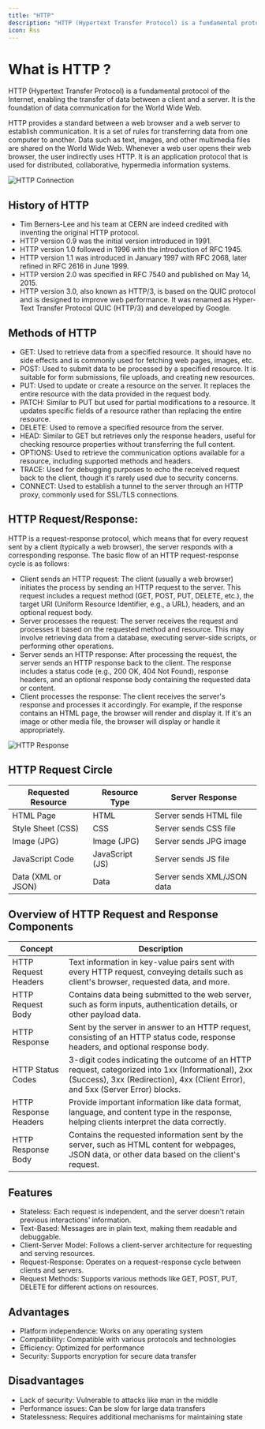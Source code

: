 ```yaml
---
title: "HTTP"
description: "HTTP (Hypertext Transfer Protocol) is a fundamental protocol of the Internet, enabling the transfer of data between a client and a server. It is the foundation ..."
icon: Rss
---
```


# What is HTTP ?

HTTP (Hypertext Transfer Protocol) is a fundamental protocol of the Internet, enabling the transfer of data between a client and a server. It is the foundation of data communication for the World Wide Web.

HTTP provides a standard between a web browser and a web server to establish communication. It is a set of rules for transferring data from one computer to another. Data such as text, images, and other multimedia files are shared on the World Wide Web. Whenever a web user opens their web browser, the user indirectly uses HTTP. It is an application protocol that is used for distributed, collaborative, hypermedia information systems. 

<img className="max-w-xl w-full rounded-xl mx-auto" src="/images/screenshot-2023-05-29-102548.webp" alt="HTTP Connection" />

## History of HTTP

- Tim Berners-Lee and his team at CERN are indeed credited with inventing the original HTTP protocol.
- HTTP version 0.9 was the initial version introduced in 1991.
- HTTP version 1.0 followed in 1996 with the introduction of RFC 1945.
- HTTP version 1.1 was introduced in January 1997 with RFC 2068, later refined in RFC 2616 in June 1999.
- HTTP version 2.0 was specified in RFC 7540 and published on May 14, 2015.
- HTTP version 3.0, also known as HTTP/3, is based on the QUIC protocol and is designed to improve web performance. It was renamed as Hyper-Text Transfer Protocol QUIC (HTTP/3) and developed by Google.

##  Methods of HTTP

- GET: Used to retrieve data from a specified resource. It should have no side effects and is commonly used for fetching web pages, images, etc.
- POST: Used to submit data to be processed by a specified resource. It is suitable for form submissions, file uploads, and creating new resources.
- PUT: Used to update or create a resource on the server. It replaces the entire resource with the data provided in the request body.
- PATCH: Similar to PUT but used for partial modifications to a resource. It updates specific fields of a resource rather than replacing the entire resource.
- DELETE: Used to remove a specified resource from the server.
- HEAD: Similar to GET but retrieves only the response headers, useful for checking resource properties without transferring the full content.
- OPTIONS: Used to retrieve the communication options available for a resource, including supported methods and headers.
- TRACE: Used for debugging purposes to echo the received request back to the client, though it's rarely used due to security concerns.
- CONNECT: Used to establish a tunnel to the server through an HTTP proxy, commonly used for SSL/TLS connections.

## HTTP Request/Response:

HTTP is a request-response protocol, which means that for every request sent by a client (typically a web browser), the server responds with a corresponding response. The basic flow of an HTTP request-response cycle is as follows:

- Client sends an HTTP request: The client (usually a web browser) initiates the process by sending an HTTP request to the server. This request includes a request method (GET, POST, PUT, DELETE, etc.), the target URI (Uniform Resource Identifier, e.g., a URL), headers, and an optional request body.
- Server processes the request: The server receives the request and processes it based on the requested method and resource. This may involve retrieving data from a database, executing server-side scripts, or performing other operations.
- Server sends an HTTP response: After processing the request, the server sends an HTTP response back to the client. The response includes a status code (e.g., 200 OK, 404 Not Found), response headers, and an optional response body containing the requested data or content.
- Client processes the response: The client receives the server's response and processes it accordingly. For example, if the response contains an HTML page, the browser will render and display it. If it's an image or other media file, the browser will display or handle it appropriately.

<img className="max-w-xl w-full rounded-xl mx-auto" src="/images/imageofhttprequestresponse-1024x580-660.webp" alt="HTTP Response" />

## HTTP Request Circle

| Requested Resource | Resource Type | Server Response |
| --- | --- | --- |
| HTML Page | HTML | Server sends HTML file |
| Style Sheet (CSS) | CSS | Server sends CSS file |
| Image (JPG) | Image (JPG) | Server sends JPG image |
| JavaScript Code | JavaScript (JS) | Server sends JS file |
| Data (XML or JSON) | Data | Server sends XML/JSON data |

## Overview of HTTP Request and Response Components

| Concept | Description |
| --- | --- |
| HTTP Request Headers | Text information in key-value pairs sent with every HTTP request, conveying details such as client's browser, requested data, and more. |
| HTTP Request Body | Contains data being submitted to the web server, such as form inputs, authentication details, or other payload data. |
| HTTP Response | Sent by the server in answer to an HTTP request, consisting of an HTTP status code, response headers, and optional response body. |
| HTTP Status Codes | 3-digit codes indicating the outcome of an HTTP request, categorized into 1xx (Informational), 2xx (Success), 3xx (Redirection), 4xx (Client Error), and 5xx (Server Error) blocks. |
| HTTP Response Headers | Provide important information like data format, language, and content type in the response, helping clients interpret the data correctly. |
| HTTP Response Body | Contains the requested information sent by the server, such as HTML content for webpages, JSON data, or other data based on the client's request. |

## Features

- Stateless: Each request is independent, and the server doesn't retain previous interactions' information.
- Text-Based: Messages are in plain text, making them readable and debuggable.
- Client-Server Model: Follows a client-server architecture for requesting and serving resources.
- Request-Response: Operates on a request-response cycle between clients and servers.
- Request Methods: Supports various methods like GET, POST, PUT, DELETE for different actions on resources.

##  Advantages

- Platform independence: Works on any operating system
- Compatibility: Compatible with various protocols and technologies
- Efficiency: Optimized for performance
- Security: Supports encryption for secure data transfer

##  Disadvantages

- Lack of security: Vulnerable to attacks like man in the middle
- Performance issues: Can be slow for large data transfers
- Statelessness: Requires additional mechanisms for maintaining state
